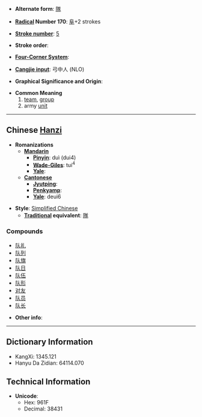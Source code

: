 * '''Alternate form''': [[隊]]

* '''[[Wiktionary:Chinese radical index| Radical]] Number 170''': [[Wiktionary:Chinese radical index 阜|阜]]+2 strokes

* '''[[Wiktionary:Chinese total strokes index|Stroke number]]''': [[Wiktionary:Chinese total strokes index 5|5]]

* '''Stroke order''': 

* '''[[Wiktionary:Chinese four corner index|Four-Corner System]]''': 

* '''[[Wiktionary:Chinese Cangjie index|Cangjie input]]''': 弓中人 (NLO)

* '''Graphical Significance and Origin''': 

* '''Common Meaning'''
*# [[team]], [[group]]
*# army [[unit]]

----

== Chinese [[Hanzi]] ==

* '''Romanizations'''
** '''[[Mandarin]]'''
*** '''[[Pinyin]]''': duì (dui4)
*** '''[[Wade-Giles]]''': tui<sup>4</sup>
*** '''[[Yale]]''': 
** '''[[Cantonese]]'''
*** '''[[Jyutping]]''':
*** '''[[Penkyamp]]''': 
*** '''[[Yale]]''': deui6

* '''Style''': [[Simplified Chinese]] 
** '''[[Traditional Chinese|Traditional]] equivalent''': [[隊]]

===Compounds===
*[[队礼]]
*[[队列]]
*[[队旗]]
*[[队日]]
*[[队伍]]
*[[队形]]
*[[对友]]
*[[队员]]
*[[队长]]

* '''Other info''': 

----

== Dictionary Information ==

* KangXi: 1345.121
* Hanyu Da Zidian: 64114.070

== Technical Information ==

* '''Unicode''':
** Hex: 961F
** Decimal: 38431